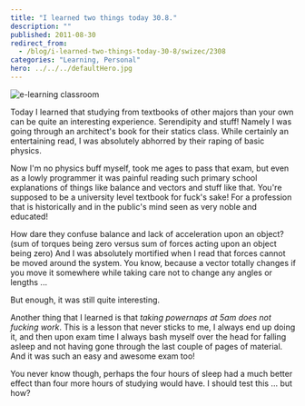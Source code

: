 ```yaml
---
title: "I learned two things today 30.8."
description: ""
published: 2011-08-30
redirect_from:
  - /blog/i-learned-two-things-today-30-8/swizec/2308
categories: "Learning, Personal"
hero: ../../../defaultHero.jpg
---
```


![e-learning classroom](https://swizec.com/wp-content/uploads/2011/08/300px-Elearnroom1.jpg)

Today I learned that studying from textbooks of other majors than your own can be quite an interesting experience. Serendipity and stuff! Namely I was going through an architect's book for their statics class. While certainly an entertaining read, I was absolutely abhorred by their raping of basic physics.

Now I'm no physics buff myself, took me ages to pass that exam, but even as a lowly programmer it was painful reading such primary school explanations of things like balance and vectors and stuff like that. You're supposed to be a university level textbook for fuck's sake! For a profession that is historically and in the public's mind seen as very noble and educated!

How dare they confuse balance and lack of acceleration upon an object? (sum of torques being zero versus sum of forces acting upon an object being zero) And I was absolutely mortified when I read that forces cannot be moved around the system. You know, because a vector totally changes if you move it somewhere while taking care not to change any angles or lengths ...

But enough, it was still quite interesting.

Another thing that I learned is that _taking powernaps at 5am does not fucking work_. This is a lesson that never sticks to me, I always end up doing it, and then upon exam time I always bash myself over the head for falling asleep and not having gone through the last couple of pages of material. And it was such an easy and awesome exam too!

You never know though, perhaps the four hours of sleep had a much better effect than four more hours of studying would have. I should test this ... but how?